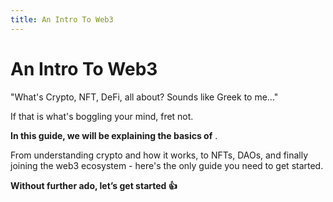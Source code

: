 ```yaml
---
title: An Intro To Web3
---
```


# An Intro To Web3

"What's Crypto, NFT, DeFi, all about? Sounds like Greek to me..."

If that is what's boggling your mind, fret not.

**In this guide, we will be explaining the basics of** <Nutshell children="web3" glossaryEntry="content/glossary/web3.mdx" />.

From understanding crypto and how it works, to NFTs, DAOs, and finally joining the web3 ecosystem - here's the only guide you need to get started.

**Without further ado, let’s get started 👍**
